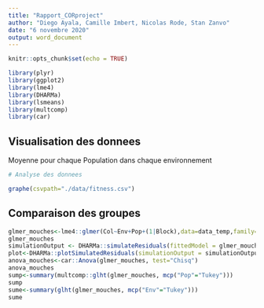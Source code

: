 ```yaml
---
title: "Rapport_CORproject"
author: "Diego Ayala, Camille Imbert, Nicolas Rode, Stan Zanvo"
date: "6 novembre 2020"
output: word_document
---
```


```r
knitr::opts_chunk$set(echo = TRUE)
```


```r
library(plyr)
library(ggplot2)
library(lme4)
library(DHARMa)
library(lsmeans)
library(multcomp)
library(car)
```
## Visualisation des donnees

Moyenne pour chaque Population dans chaque environnement

```r

# Analyse des donnees

graphe(csvpath="./data/fitness.csv")

```

## Comparaison des groupes

```r
glmer_mouches<-lme4::glmer(Col~Env+Pop+(1|Block),data=data_temp,family="poisson")
glmer_mouches
simulationOutput <- DHARMa::simulateResiduals(fittedModel = glmer_mouches, n = 250) # QQplot
plot<-DHARMa::plotSimulatedResiduals(simulationOutput = simulationOutput, quantreg = TRUE)
anova_mouches<-car::Anova(glmer_mouches, test="Chisq")
anova_mouches
sump<-summary(multcomp::glht(glmer_mouches, mcp("Pop"="Tukey")))
sump
sume<-summary(glht(glmer_mouches, mcp("Env"="Tukey")))
sume
```

